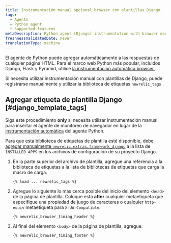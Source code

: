 ```yaml
---
title: Instrumentación manual opcional browser con plantillas Django.
tags:
  - Agents
  - Python agent
  - Supported features
metaDescription: Python agent (Django) instrumentation with browser monitoring.
freshnessValidatedDate: never
translationType: machine
---
```


El agente de Python puede agregar automáticamente <InlinePopover type="browser"/>a las respuestas de cualquier página HTML. Para el marco web Python más popular, incluidos Django, Flask y Pyramid, utilice [la instrumentación automática browser ](/docs/agents/python-agent/supported-features/page-load-timing-python).

Si necesita utilizar instrumentación manual con plantillas de Django, puede registrarse manualmente y utilizar la biblioteca de etiquetas `newrelic_tags` .

## Agregar etiqueta de plantilla Django [#django_template_tags]

Siga este procedimiento <DNT>**only**</DNT> si necesita utilizar instrumentación manual para insertar el agente de monitoreo de navegador en lugar de la [instrumentación automática](/docs/agents/python-agent/supported-features/page-load-timing-python) del agente Python.

Para que esta biblioteca de etiquetas de plantilla esté disponible, debe [agregar manualmente `newrelic.extras.framework_django`](/docs/release-notes/agent-release-notes/python-release-notes/python-agent-110192) a la lista de `INSTALLED_APPS` en los archivos de configuración de su proyecto Django.

1. En la parte superior del archivo de plantilla, agregue una referencia a la biblioteca de etiquetas a la lista de bibliotecas de etiquetas que carga la macro de carga.

   ```
   {% load ... newrelic_tags %}
   ```

2. Agregue lo siguiente lo más cerca posible del inicio del elemento `<head>` de la página de plantilla. Coloque esta <DNT>**after**</DNT> cualquier metaetiqueta que especifique una propiedad de juego de caracteres o cualquier `http-equiv` metaetiqueta para `X-UA-Compatible`.

   ```
   {% newrelic_browser_timing_header %}
   ```

3. Al final del elemento `<body>` de la página de plantilla, agregue:

   ```
   {% newrelic_browser_timing_footer %}
   ```